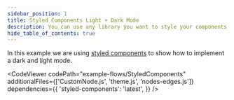 ```yaml
---
sidebar_position: 1
title: Styled Components Light + Dark Mode
description: You can use any library you want to style your components. In this example we are using styled components to show how to create a simple dark / light mode.
hide_table_of_contents: true
---
```



In this example we are using [styled components](https://styled-components.com/) to show how to implement a dark and light mode.

<CodeViewer
  codePath="example-flows/StyledComponents"
  additionalFiles={['CustomNode.js', 'theme.js', 'nodes-edges.js']}
  dependencies={{
    'styled-components': 'latest',
  }}
/>

